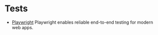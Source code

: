
# Tests

- [Playwright](https://playwright.dev/docs/intro) Playwright enables reliable end-to-end testing for modern web apps.




